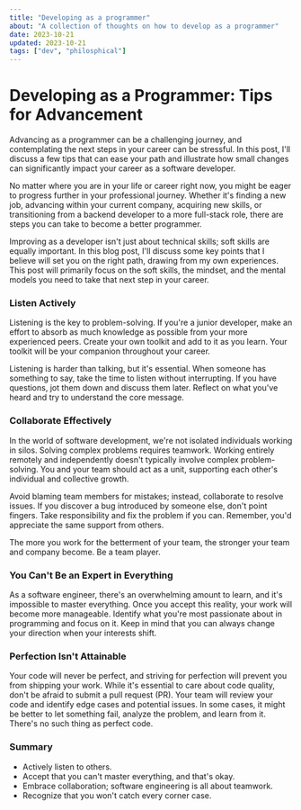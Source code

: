 ```yaml
---
title: "Developing as a programmer"
about: "A collection of thoughts on how to develop as a programmer"
date: 2023-10-21
updated: 2023-10-21
tags: ["dev", "philosphical"]
---
```


# Developing as a Programmer: Tips for Advancement

Advancing as a programmer can be a challenging journey, and contemplating the next steps in your career can be stressful. In this post, I'll discuss a few tips that can ease your path and illustrate how small changes can significantly impact your career as a software developer.

No matter where you are in your life or career right now, you might be eager to progress further in your professional journey. Whether it's finding a new job, advancing within your current company, acquiring new skills, or transitioning from a backend developer to a more full-stack role, there are steps you can take to become a better programmer.

Improving as a developer isn't just about technical skills; soft skills are equally important. In this blog post, I'll discuss some key points that I believe will set you on the right path, drawing from my own experiences. This post will primarily focus on the soft skills, the mindset, and the mental models you need to take that next step in your career.

### Listen Actively

Listening is the key to problem-solving. If you're a junior developer, make an effort to absorb as much knowledge as possible from your more experienced peers. Create your own toolkit and add to it as you learn. Your toolkit will be your companion throughout your career.

Listening is harder than talking, but it's essential. When someone has something to say, take the time to listen without interrupting. If you have questions, jot them down and discuss them later. Reflect on what you've heard and try to understand the core message.

### Collaborate Effectively

In the world of software development, we're not isolated individuals working in silos. Solving complex problems requires teamwork. Working entirely remotely and independently doesn't typically involve complex problem-solving. You and your team should act as a unit, supporting each other's individual and collective growth.

Avoid blaming team members for mistakes; instead, collaborate to resolve issues. If you discover a bug introduced by someone else, don't point fingers. Take responsibility and fix the problem if you can. Remember, you'd appreciate the same support from others.

The more you work for the betterment of your team, the stronger your team and company become. Be a team player.

### You Can't Be an Expert in Everything

As a software engineer, there's an overwhelming amount to learn, and it's impossible to master everything. Once you accept this reality, your work will become more manageable. Identify what you're most passionate about in programming and focus on it. Keep in mind that you can always change your direction when your interests shift.

### Perfection Isn't Attainable

Your code will never be perfect, and striving for perfection will prevent you from shipping your work. While it's essential to care about code quality, don't be afraid to submit a pull request (PR). Your team will review your code and identify edge cases and potential issues. In some cases, it might be better to let something fail, analyze the problem, and learn from it. There's no such thing as perfect code.

### Summary

- Actively listen to others.
- Accept that you can't master everything, and that's okay.
- Embrace collaboration; software engineering is all about teamwork.
- Recognize that you won't catch every corner case.
